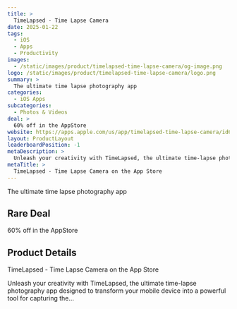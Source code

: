 ```yaml
---
title: >
  TimeLapsed - Time Lapse Camera
date: 2025-01-22
tags:
  - iOS
  - Apps
  - Productivity
images:
  - /static/images/product/timelapsed-time-lapse-camera/og-image.png
logo: /static/images/product/timelapsed-time-lapse-camera/logo.png
summary: >
  The ultimate time lapse photography app
categories:
  - iOS Apps
subcategories:
  - Photos & Videos
deal: >
  60% off in the AppStore
website: https://apps.apple.com/us/app/timelapsed-time-lapse-camera/id6479436667
layout: ProductLayout
leaderboardPosition: -1
metaDescription: >
  Unleash your creativity with TimeLapsed, the ultimate time-lapse photography app designed to transform your mobile device into a powerful tool for capturing the…
metaTitle: >
  ‎TimeLapsed - Time Lapse Camera on the App Store
---
```

The ultimate time lapse photography app

## Rare Deal

60% off in the AppStore

## Product Details

‎TimeLapsed - Time Lapse Camera on the App Store

Unleash your creativity with TimeLapsed, the ultimate time-lapse photography app designed to transform your mobile device into a powerful tool for capturing the…
